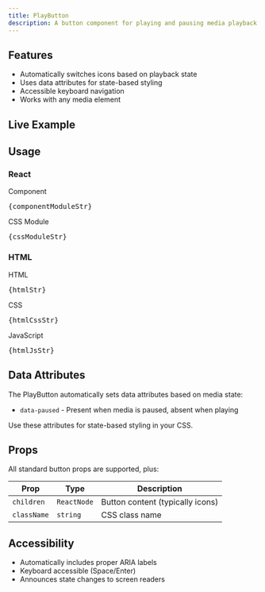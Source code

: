 ```yaml
---
title: PlayButton
description: A button component for playing and pausing media playback
---
```



## Features

- Automatically switches icons based on playback state
- Uses data attributes for state-based styling
- Accessible keyboard navigation
- Works with any media element

## Live Example

<PlayButtonDemo client:load />

## Usage

### React
Component
<pre>{componentModuleStr}</pre>
CSS Module
<pre>{cssModuleStr}</pre>

### HTML
HTML
<pre>{htmlStr}</pre>
CSS
<pre>{htmlCssStr}</pre>
JavaScript
<pre>{htmlJsStr}</pre>


## Data Attributes

The PlayButton automatically sets data attributes based on media state:

- `data-paused` - Present when media is paused, absent when playing

Use these attributes for state-based styling in your CSS.

## Props

All standard button props are supported, plus:

| Prop | Type | Description |
|------|------|-------------|
| `children` | `ReactNode` | Button content (typically icons) |
| `className` | `string` | CSS class name |

## Accessibility

- Automatically includes proper ARIA labels
- Keyboard accessible (Space/Enter)
- Announces state changes to screen readers
